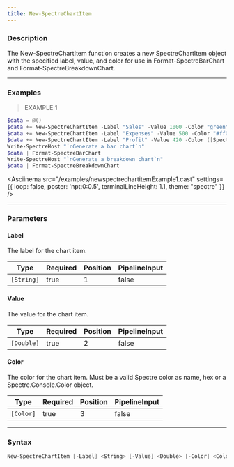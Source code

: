 ```yaml
---
title: New-SpectreChartItem
---
```









### Description

The New-SpectreChartItem function creates a new SpectreChartItem object with the specified label, value, and color for use in Format-SpectreBarChart and Format-SpectreBreakdownChart.



---


### Examples
> EXAMPLE 1

```powershell
$data = @()
$data += New-SpectreChartItem -Label "Sales" -Value 1000 -Color "green"
$data += New-SpectreChartItem -Label "Expenses" -Value 500 -Color "#ff0000"
$data += New-SpectreChartItem -Label "Profit" -Value 420 -Color ([Spectre.Console.Color]::Blue)
Write-SpectreHost "`nGenerate a bar chart`n"
$data | Format-SpectreBarChart
Write-SpectreHost "`nGenerate a breakdown chart`n"
$data | Format-SpectreBreakdownChart
```
<Asciinema
    src="/examples/newspectrechartitemExample1.cast"
    settings={{
        loop: false,
        poster: 'npt:0:0.5',
        terminalLineHeight: 1.1,
        theme: "spectre"
    }}
/>


---


### Parameters
#### **Label**

The label for the chart item.






|Type      |Required|Position|PipelineInput|
|----------|--------|--------|-------------|
|`[String]`|true    |1       |false        |



#### **Value**

The value for the chart item.






|Type      |Required|Position|PipelineInput|
|----------|--------|--------|-------------|
|`[Double]`|true    |2       |false        |



#### **Color**

The color for the chart item. Must be a valid Spectre color as name, hex or a Spectre.Console.Color object.






|Type     |Required|Position|PipelineInput|
|---------|--------|--------|-------------|
|`[Color]`|true    |3       |false        |





---


### Syntax
```powershell
New-SpectreChartItem [-Label] <String> [-Value] <Double> [-Color] <Color> [<CommonParameters>]
```
